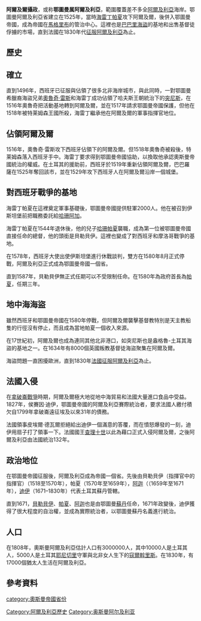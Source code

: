 
{{Infobox country
|conventional_long_name = 阿爾及爾攝政
| native_name                = {{native name|ar|الجزائر}}
| year_start                = 1516
| year_end                = 1830
| status                = '''鄂圖曼帝國行省'''<br><small>(1516-1671)</small><br>'''鄂圖曼帝國自治省'''<ref>{{Cite web|title=Les Deys 1|url=https://exode1962.fr/exode1962/en-savoir-plus/histoire-ancienne/turcs/deys1.html|access-date=2021-02-12|website=exode1962.fr|archive-date=2021-04-05|archive-url=https://web.archive.org/web/20210405170349/https://exode1962.fr/exode1962/en-savoir-plus/histoire-ancienne/turcs/deys1.html|dead-url=no}}</ref><br><small>(1671-1710)</small><br>'''獨立國家'''<br>or<br>'''准獨立國家'''<ref>{{cite book|title=Biographie universelle, ancienne et moderne|url=https://books.google.com/books?id=rWIJAQAAIAAJ&pg=PA2|year=1834|pages=2–|access-date=2021-03-27|archive-date=2021-04-05|archive-url=https://web.archive.org/web/20210405170430/https://books.google.com/books?id=rWIJAQAAIAAJ&pg=PA2|dead-url=no}}</ref><br><small>(1710-1830)</small>
| flag_type                = 旗幟<ref>The red-and-yellow-striped banner flew over the city of Algiers in 1776 according to [https://books.google.com/books?id=ezIrAQAAIAAJ an article] {{Wayback|url=https://books.google.com/books?id=ezIrAQAAIAAJ |date=20210626054827 }} in ''The Flag Bulletin'', Volume 25 (1986), p. 166. F. C. Leiner, ''The End of Barbary Terror: America's 1815 War Against the Pirates of North Africa'' (Oxford University Press, 2006), p. 7, describes a green flag with white crescent and stars being raised on Algerian pirate vessels in 1812. According to Tarek Kahlaoui, ''Creating the Mediterranean: Maps and the Islamic Imagination'' (Brill, 2018), p. 216, the city of Algiers is represented by a flag of red, yellow and green horizontal stripes in an Ottoman atlas of 1551. According to [https://www.antique-prints.de/shop/catalog.php?cat=KAT115&lang=FRA&product=P010573 an 1849 engraving] {{Wayback|url=https://www.antique-prints.de/shop/catalog.php?cat=KAT115&lang=FRA&product=P010573 |date=20190203085328 }} by Gustav Feldweg, the former Algerian flag was an arm holding a sword on a red field and the flag of the Algerian corsairs was a [[Skull_and_crossbones_(symbol)|skull and crossbones]] on the same field. See also [https://www.crwflags.com/fotw/Flags/dz-index.html#his Historical flags of Algeria] {{Wayback|url=https://www.crwflags.com/fotw/Flags/dz-index.html#his |date=20210305113346 }}.</ref>
| image_map                = Regency-of-Algiers-1824.jpg
| image_map_caption                = 1824年的鄂圖曼阿爾及利亞(淺藍色部分)及整個[[巴巴利海岸|巴巴利海岸]]<ref name="Finley1824">{{cite book|author=Anthony Finley|title=A New General Atlas, Comprising a Complete Set of Maps: Representing the Grand Divisions of the Globe, Together with the Several Empires, Kingdoms and States in the World|url=https://books.google.com/books?id=oX3DPQAACAAJ&pg=PA57|year=1824|publisher=Anthony Finley|page=57|access-date=2021-03-27|archive-date=2021-06-26|archive-url=https://web.archive.org/web/20210626054855/https://books.google.com/books?id=oX3DPQAACAAJ&pg=PA57|dead-url=no}}</ref>
| common_languages                = [[阿拉伯語|阿拉伯語]] (官方,政府,宗教,文學用語), [[柏柏爾語|柏柏爾語]], [[鄂圖曼土耳其语|鄂圖曼土耳其语]] (貴族,外交用語)
| capital                = [[阿爾及爾|阿爾及爾]]
| stat_pop1                = 3,000,000
| religion                = '''官方及主要宗教:'''<br>[[伊斯蘭教|伊斯蘭教]][[遜尼派|遜尼派]]([[马立克派|马立克派]],[[哈乃斐派|哈乃斐派]])<br>'''少數:'''<br>[[伊巴德派|伊巴德派]]<br>[[什叶派|什叶派]]<br>[[犹太教|犹太教]]<br>[[基督教|基督教]]
| p1                = 哈夫斯王朝
| flag_p1                = Hafsid_Flag_-_Tunisia.svg
| p2                = 特莱姆森王国
| flag_p2                = Flag of the kingdom of tlemcen.svg
| s1                = 法属阿尔及利亚
| flag_s1                = Flag of France.svg
| s2                = 阿卜杜卡迪尔酋长国
| flag_s2                = Flag of the Emirate of Mascara.svg
| s3                = 君士坦丁堡的贝里克 
| flag_s3                = Drapeau Ahmed Bey de Constantine.svg
| image_flag                = Flag of Ottoman Algiers.svg
| image_coat       = Lesser coat of arms of Regency of Algiers.svg
| today                = {{ALG}}|| demonym                =Algerian, or Algerine 
|map_width=300px|leader_title1=[[Beylerbey|Beylerbey]]|leader_title2=[[Dey|Dey]]|flag_width=}}
'''阿爾及爾攝政'''，或称'''鄂圖曼属阿爾及利亞'''，範圍覆蓋差不多全[[阿爾及利亞|阿爾及利亞]]海岸。鄂圖曼阿爾及利亞省建立在1525年，當時[[海雷丁帕夏|海雷丁帕夏]]攻下阿爾及爾，後併入鄂圖曼帝國，成為帝國在[[馬格里布|馬格里布]]的管治中心。這裡也是[[巴巴里海盜|巴巴里海盜]]的基地和出售基督徒俘擄的市場，直到法國在1830年代[[入侵阿爾及爾_(1830年)|征服阿爾及利亞]]為止。

==歷史==
==確立==
直到1496年，西班牙已征服與佔領了很多北非海岸城市，與此同時，一對鄂圖曼希臘裔海盜兄弟[[奧魯奇·雷斯|奧魯奇·雷斯]]和海雷丁成功佔領了哈夫斯王朝統治下的[[突尼斯|突尼斯]]，在1516年奧魯奇把活動基地轉到阿爾及爾，並在1517年請求鄂圖曼帝國保護，但他在1518年被特莱姆森王國所殺，海雷丁繼承他在阿爾及爾的軍事指揮官地位。

==佔領阿爾及爾==
1516年，奧魯奇·雷斯攻下西班牙佔領下的阿爾及爾。但1518年奧魯奇被殺後，特莱姆森落入西班牙手中。海雷丁要求得到鄂圖曼帝國協助，以換取他承認奧斯曼帝國統治的權威。在土耳其的援助前，西班牙於1519年重新佔領阿爾及爾，巴巴羅薩在1525年奪回該市，並在1529年攻下西班牙人在阿爾及爾沿岸一個城堡。

==對西班牙戰爭的基地==
海雷丁帕夏在這裡奠定軍事基礎後，鄂圖曼帝國提供駐軍2000人。他在被召到伊斯坦堡前把職務委託給[[哈珊阿加|哈珊阿加]]。

海雷丁帕夏在1544年退休後，他的兒子[[哈珊帕夏|哈珊帕夏]]襲職，成為第一位被鄂圖曼帝國直接任命的總督，他的頭銜是貝勒貝伊。這裡也變成了對西班牙和摩洛哥戰爭的基地。

在1578年，西班牙大使出使伊斯坦堡進行休戰談判，雙方在1580年8月正式停戰，阿爾及利亞正式成為鄂圖曼帝國一個省。

直到1587年，貝勒貝伊無正式任期可以不受限制任命。在1580年為政府首長為[[帕夏|帕夏]]，任期三年。

==地中海海盜==
雖然西班牙和鄂圖曼帝國在1580年停戰，但阿爾及爾襲擊基督教特別是天主教船隻的行徑沒有停止，而且成為當地帕夏一個收入來源。

在17世紀初，阿爾及爾也成為連同其他北非港口，如突尼斯也是盎格魯-土耳其海盜的基地之一。在1634年有8000個英國叛教基督徒海盜聚集在阿爾及爾。

海盜問題一直困擾歐洲，直到1830年[[法國征服阿爾及利亞|法國征服阿爾及利亞]]為止。

==法國入侵==
在[[拿破崙戰爭|拿破崙戰爭]]時期，阿爾及爾極大地從地中海貿易和法國大量進口食品中受益。1827年，侯賽因·迪伊，鄂圖曼帝國的阿爾及利亞賽際統治者，要求法國人繳付積欠自1799年拿破崙遠征埃及以來31年的債務。

法國領事皮埃爾·德瓦爾拒絕給出迪伊一個滿意的答覆，而在憤怒爆發的一刻，迪伊用扇子打了領事一下。法國國王[[查理十世_(法蘭西)|查理十世]]以此為藉口正式入侵阿爾及爾，之後阿爾及利亞由法國統治132年。

==政治地位==
在鄂圖曼帝國征服後，阿爾及利亞成為帝國一個省。先後由貝勒貝伊（指揮官中的指揮官）（1518至1570年），帕夏（1570年至1659年），[[阿迦|阿迦]]（（1659年至1671年），[[迪伊|迪伊]]（1671–1830年）代表土耳其蘇丹管轄。

直到1671，[[貝勒貝伊|貝勒貝伊]]、[[帕夏|帕夏]]、[[阿迦|阿迦]]也是由鄂圖曼[[蘇丹|蘇丹]]任命，1671年政變後，迪伊獲得了很大程度的自治權，並成為實際統治者，以鄂圖曼蘇丹名義進行統治。

==人口==
在1808年，奧斯曼阿爾及利亞估計人口有3000000人，其中10000人是土耳其人，5000人是土耳其[[耶尼切里|耶尼切里]]守軍與北非女人生下的[[寇爾斡里斯|寇爾斡里斯]]。在1830年，有17000個猶太人生活在阿爾及利亞。

==參考資料==
{{Reflist}}
{{奥斯曼帝国行政区划}}
{{DEFAULTSORT:O}}
[[Category:阿爾及利亞歷史|Category:阿爾及利亞歷史]]
[[category:奧斯曼帝國省份|category:奧斯曼帝國省份]]
[[Category:奥斯曼阿尔及利亚|Category:奥斯曼阿尔及利亚]]